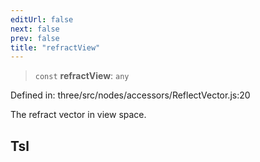 ```yaml
---
editUrl: false
next: false
prev: false
title: "refractView"
---
```


> `const` **refractView**: `any`

Defined in: three/src/nodes/accessors/ReflectVector.js:20

The refract vector in view space.

## Tsl
